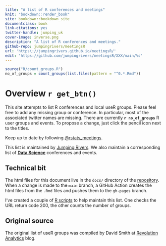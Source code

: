 ```yaml
--- 
title: "A list of R conferences and meetings"
knit: "bookdown::render_book"
site: bookdown::bookdown_site
documentclass: book
link-citations: yes
twitter-handle: jumping_uk
cover-image: inverse.png
description: "A list of R conferences and meetings."
github-repo: jumpingrivers/meetingsR
url: 'https\://jumpingrivers.github.io/meetingsR/'
edit: 'https://github.com/jumpingrivers/meetingsR/XXX/main/%s'
---
```

```r
source("R/count_groups.R")
no_of_groups = count_groups(list.files(pattern = "^0.*.Rmd"))
```

# Overview `r get_btn()`

This site attempts to list R conferences and local useR groups. Please 
feel free to add any missing group or conference. In particular, most of the associated 
twitter names are missing. There are currently __`r no_of_groups`__ R user groups and events. 
To propose a change, just click the pencil icon next to the titles.

Keep up to date by following [\@rstats_meetings](https://twitter.com/rstats_meetings).

This list is maintained by [Jumping Rivers](https://www.jumpingrivers.com). We also maintain a corresponding list of __[Data Science](https://jumpingrivers.github.io/meetingsDS/)__ conferences and events.

## Technical bit 

The html files for this document live in the `docs/` directory of the [repository](https://github.com/jumpingrivers/meetingsR/). 
When a change is made to the `main` branch, a GitHub Action
creates the html files from the `.Rmd` files and pushes them to the `gh-pages` branch.

I've created a couple of [R scripts](https://github.com/jumpingrivers/meetingsR/tree/main/R) to help
maintain this list. One checks the URL return code 200, the other counts the number of groups.

## Original source

The original list of useR groups was compiled by David Smith at [Revolution Analytics](http://blog.revolutionanalytics.com/local-r-groups.html) blog.
